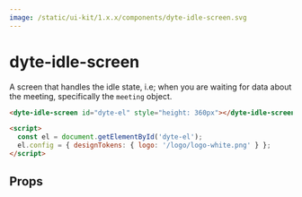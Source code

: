 ```yaml
---
image: /static/ui-kit/1.x.x/components/dyte-idle-screen.svg
---
```


# dyte-idle-screen

A screen that handles the idle state,
i.e; when you are waiting for data about the meeting, specifically the `meeting` object.

```html
<dyte-idle-screen id="dyte-el" style="height: 360px"></dyte-idle-screen>

<script>
  const el = document.getElementById('dyte-el');
  el.config = { designTokens: { logo: '/logo/logo-white.png' } };
</script>
```

## Props

<PropsTable of="dyte-idle-screen" />
